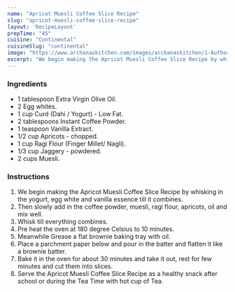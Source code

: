---
name: "Apricot Muesli Coffee Slice Recipe"
slug: "apricot-muesli-coffee-slice-recipe"
layout: 'RecipeLayout'
prepTime: "45"
cuisine: "Continental"
cuisineSlug: "continental"
image: "https://www.archanaskitchen.com/images/archanaskitchen/1-Author/sibyl_sunitha/Apricot_Muesli_Coffee_Slice_Recipe.jpg"
excerpt: "We begin making the Apricot Muesli Coffee Slice Recipe by whisking in the yogurt, egg white and vanilla essence till it combines"
---

### Ingredients

- 1 tablespoon Extra Virgin Olive Oil.
- 2 Egg whites.
- 1 cup Curd (Dahi / Yogurt) - Low Fat.
- 2 tablespoons Instant Coffee Powder.
- 1 teaspoon Vanilla Extract.
- 1/2 cup Apricots - chopped.
- 1 cup Ragi Flour (Finger Millet/ Nagli).
- 1/3 cup Jaggery - powdered.
- 2 cups Muesli.

### Instructions

1. We begin making the Apricot Muesli Coffee Slice Recipe by whisking in the yogurt, egg white and vanilla essence till it combines.
1. Then slowly add in the coffee powder, muesli, ragi flour, apricots, oil and mix well.
1. Whisk till everything combines.
1. Pre heat the oven at 180 degree Celsius to 10 minutes.
1. Meanwhile Grease a flat brownie baking tray with oil.
1. Place a parchment paper below and pour in the batter and flatten it like a brownie batter.
1. Bake it in the oven for about 30 minutes and take it out, rest for few minutes and cut them into slices.
1. Serve the Apricot Muesli Coffee Slice Recipe as a healthy snack after school or during the Tea Time with hot cup of Tea.
